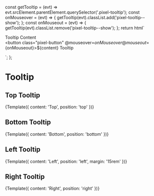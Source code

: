
<Meta title="Atoms/Tooltip" />

  const getTooltip = (evt) => evt.srcElement.parentElement.querySelector('.pixel-tooltip');
  const onMouseover = (evt) => {
    getTooltip(evt).classList.add('pixel-tooltip--show');
  };
  const onMouseout = (evt) => {
    getTooltip(evt).classList.remove('pixel-tooltip--show');
  };
  return html`<div class="pixel-tooltip-container" style="margin-${args.position.split('-')[0]}: ${margin};">
    <div class="pixel-tooltip pixel-tooltip--${args.position}">
      <div class="pixel-tooltip__arrow pixel-tooltip__arrow--${args.position}"></div>
      <div class="pixel-tooltip__wrapper">Tooltip Content</div>
    </div>
    <button class="pixel-button" @mouseover=${onMouseover} @mouseout=${onMouseout}>${content} Tooltip</button>
  </div>`;
};

# Tooltip

## Top Tooltip

<Canvas>
  <Story name="Top">{Template({ content: 'Top', position: 'top' })}</Story>
</Canvas>

## Bottom Tooltip

<Canvas>
  <Story name="Bottom">{Template({ content: 'Bottom', position: 'bottom' })}</Story>
</Canvas>

## Left Tooltip

<Canvas>
  <Story name="Left">{Template({ content: 'Left', position: 'left', margin: '15rem' })}</Story>
</Canvas>

## Right Tooltip

<Canvas>
  <Story name="Right">{Template({ content: 'Right', position: 'right' })}</Story>
</Canvas>
